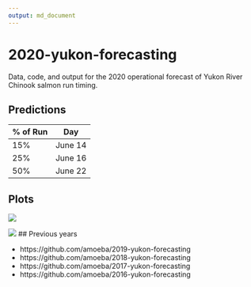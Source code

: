 ```yaml
---
output: md_document
---
```


# 2020-yukon-forecasting

Data, code, and output for the 2020 operational forecast of Yukon River Chinook salmon run timing.

## Predictions


|% of Run|Day|
|-|-|
|15%|June 14|
|25%|June 16|
|50%|June 22|

## Plots

![](daily_forecast/figures/daily_forecast.png)

![](daily_forecast/figures/final_cpue.png)
## Previous years

- https://github.com/amoeba/2019-yukon-forecasting
- https://github.com/amoeba/2018-yukon-forecasting
- https://github.com/amoeba/2017-yukon-forecasting
- https://github.com/amoeba/2016-yukon-forecasting
